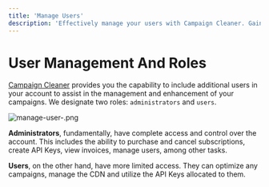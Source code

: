 ```yaml
---
title: 'Manage Users'
description: 'Effectively manage your users with Campaign Cleaner. Gain control over user permissions, roles, and settings, ensuring efficient team collaboration and security. Our intuitive user management platform streamlines email campaign optimization processes.'
---
```


# User Management And Roles
[Campaign Cleaner](https://campaigncleaner.com) provides you the capability to include additional users in your account to assist in the management and enhancement of your campaigns. We designate two roles: `administrators` and `users`.


![manage-user-.png](/images/manage-user-2.png)

**Administrators**, fundamentally, have complete access and control over the account. This includes the ability to purchase and cancel subscriptions, create API Keys, view invoices, manage users, among other tasks.

**Users**, on the other hand, have more limited access. They can optimize any campaigns, manage the CDN and utilize the API Keys allocated to them.


